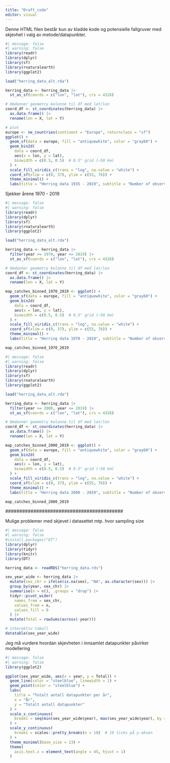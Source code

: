 ```yaml
---
title: "Draft_code"
editor: visual
---
```


Denne HTML filen består kun av kladde kode og potensielle fallgruver med skjevhet i valg av metode/datapunkter.

```r
#| message: false
#| warning: false
library(readr)
library(dplyr)
library(sf)
library(rnaturalearth)
library(ggplot2)

load("herring_data_alt.rda")

herring_data <- herring_data |> 
  st_as_sf(coords = c("lon", "lat"), crs = 4326)

# Omdanner geometry kolonne til df med lat/lon
coord_df <- st_coordinates(herring_data) |> 
  as.data.frame() |> 
  rename(lon = X, lat = Y)

# plot
europe <- ne_countries(continent = "Europe", returnclass = "sf")
ggplot() +
  geom_sf(data = europe, fill = "antiquewhite", color = "gray60") +
  geom_bin2d(
    data = coord_df,
    aes(x = lon, y = lat),
    binwidth = c(0.5, 0.5)  # 0.5° grid (~50 km)
  ) +
  scale_fill_viridis_c(trans = "log", na.value = "white") +
  coord_sf(xlim = c(0, 37), ylim = c(55, 76)) +
  theme_minimal() +
  labs(title = "Herring data 1935 - 2019", subtitle = "Number of observations per grid cell")
```

Sjekker årene 1970 - 2019

```r
#| message: false
#| warning: false
library(readr)
library(dplyr)
library(sf)
library(rnaturalearth)
library(ggplot2)

load("herring_data_alt.rda")

herring_data <- herring_data |> 
  filter(year >= 1970, year <= 2019) |> 
  st_as_sf(coords = c("lon", "lat"), crs = 4326)

# Omdanner geometry kolonne til df med lat/lon
coord_df <- st_coordinates(herring_data) |> 
  as.data.frame() |> 
  rename(lon = X, lat = Y)

map_catches_binned_1970_2019 <- ggplot() +
  geom_sf(data = europe, fill = "antiquewhite", color = "gray60") +
  geom_bin2d(
    data = coord_df,
    aes(x = lon, y = lat),
    binwidth = c(0.5, 0.5)  # 0.5° grid (~50 km)
  ) +
  scale_fill_viridis_c(trans = "log", na.value = "white") +
  coord_sf(xlim = c(0, 37), ylim = c(55, 76)) +
  theme_minimal() +
  labs(title = "Herring data 1970 - 2019", subtitle = "Number of observations per grid cell")

map_catches_binned_1970_2019
```

```r
#| message: false
#| warning: false
library(readr)
library(dplyr)
library(sf)
library(rnaturalearth)
library(ggplot2)

load("herring_data_alt.rda")

herring_data <- herring_data |> 
  filter(year >= 2000, year <= 2019) |> 
  st_as_sf(coords = c("lon", "lat"), crs = 4326)

# Omdanner geometry kolonne til df med lat/lon
coord_df <- st_coordinates(herring_data) |> 
  as.data.frame() |> 
  rename(lon = X, lat = Y)

map_catches_binned_2000_2019 <- ggplot() +
  geom_sf(data = europe, fill = "antiquewhite", color = "gray60") +
  geom_bin2d(
    data = coord_df,
    aes(x = lon, y = lat),
    binwidth = c(0.5, 0.5)  # 0.5° grid (~50 km)
  ) +
  scale_fill_viridis_c(trans = "log", na.value = "white") +
  coord_sf(xlim = c(0, 37), ylim = c(55, 76)) +
  theme_minimal() +
  labs(title = "Herring data 2000 - 2019", subtitle = "Number of observations per grid cell")

map_catches_binned_2000_2019
```

\##########################################

Mulige problemer med skjevet i datasettet mtp. hvor sampling size

```r
#| message: false
#| warning: false
#install.packages("DT")
library(dplyr)
library(tidyr)
library(knitr)
library(DT)

herring_data <- readRDS("herring_data.rds")

sex_year_wide <- herring_data |>
  mutate(sex_chr = ifelse(is.na(sex), "NA", as.character(sex))) |> 
  group_by(year, sex_chr) |>
  summarise(n = n(), .groups = "drop") |>
  tidyr::pivot_wider(
    names_from = sex_chr,
    values_from = n,
    values_fill = 0
  ) |>
  mutate(Total = rowSums(across(-year)))

# interaktiv tabell
datatable(sex_year_wide)

```

Jeg må vurdere hvordan skjevheten i innsamlet datapunkter påvirker modellering

```r
#| message: false
#| warning: false
library(ggplot2)

ggplot(sex_year_wide, aes(x = year, y = Total)) +
  geom_line(color = "steelblue", linewidth = 1) +
  geom_point(color = "steelblue") +
  labs(
    title = "Totalt antall datapunkter per år",
    x = "År",
    y = "Totalt antall datapunkter"
  ) +
  scale_x_continuous(
    breaks = seq(min(sex_year_wide$year), max(sex_year_wide$year), by = 5)  # hvert 5. år
  ) +
  scale_y_continuous(
    breaks = scales::pretty_breaks(n = 10)  # 10 ticks på y-aksen
  ) +
  theme_minimal(base_size = 13) +
  theme(
    axis.text.x = element_text(angle = 45, hjust = 1)
  )
```
